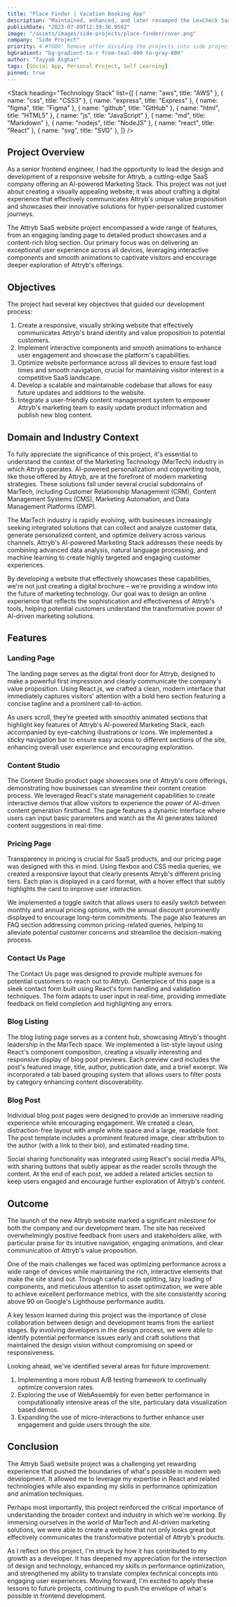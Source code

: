 ```yaml
---
title: "Place Finder | Vacation Booking App"
description: "Maintained, enhanced, and later revamped the LexCheck SaaS platform as a Full Stack Developer. Designed and implemented new features, integrated interactive components, and ensured seamless animations while optimizing performance. Delivered a responsive and intuitive user experience that effectively showcased the capabilities of their AI-powered contract review software across all devices."
publishDate: "2023-07-09T12:39:36.050Z"
image: "/assets/images/side-projects/place-finder/cover.png"
company: "Side Project"
priority: 4 #TODO: Remove after dividing the projects into side projects.
bgGradient: "bg-gradient-to-r from-teal-400 to-gray-800"
author: "Tayyab Asghar"
tags: [Social App, Personal Project, Self Learning]
pinned: true
---
```



<LightBoxImage
  noBorder
  alt="Screenshot"
  gradient="bg-gradient-to-r from-teal-400 to-gray-800"
  src="/assets/images/side-projects/place-finder/cover.png"
/>

<Stack
  heading="Technology Stack"
  list={[
    { name: "aws", title: "AWS" },
    { name: "css", title: "CSS3" },
    { name: "express", title: "Express" },
    { name: "figma", title: "Figma" },
    { name: "github", title: "GitHub" },
    { name: "html", title: "HTML5" },
    { name: "js", title: "JavaScript" },
    { name: "md", title: "Markdown" },
    { name: "nodejs", title: "NodeJS" },
    { name: "react", title: "React" },
    { name: "svg", title: "SVG" },
  ]}
/>

## Project Overview

As a senior frontend engineer, I had the opportunity to lead the design and development of a responsive website for Attryb, a cutting-edge SaaS company offering an AI-powered Marketing Stack. This project was not just about creating a visually appealing website; it was about crafting a digital experience that effectively communicates Attryb's unique value proposition and showcases their innovative solutions for hyper-personalized customer journeys.

The Attryb SaaS website project encompassed a wide range of features, from an engaging landing page to detailed product showcases and a content-rich blog section. Our primary focus was on delivering an exceptional user experience across all devices, leveraging interactive components and smooth animations to captivate visitors and encourage deeper exploration of Attryb's offerings.

## Objectives

The project had several key objectives that guided our development process:

1. Create a responsive, visually striking website that effectively communicates Attryb's brand identity and value proposition to potential customers.
2. Implement interactive components and smooth animations to enhance user engagement and showcase the platform's capabilities.
3. Optimize website performance across all devices to ensure fast load times and smooth navigation, crucial for maintaining visitor interest in a competitive SaaS landscape.
4. Develop a scalable and maintainable codebase that allows for easy future updates and additions to the website.
5. Integrate a user-friendly content management system to empower Attryb's marketing team to easily update product information and publish new blog content.

## Domain and Industry Context

To fully appreciate the significance of this project, it's essential to understand the context of the Marketing Technology (MarTech) industry in which Attryb operates. AI-powered personalization and copywriting tools, like those offered by Attryb, are at the forefront of modern marketing strategies. These solutions fall under several crucial subdomains of MarTech, including Customer Relationship Management (CRM), Content Management Systems (CMS), Marketing Automation, and Data Management Platforms (DMP).

The MarTech industry is rapidly evolving, with businesses increasingly seeking integrated solutions that can collect and analyze customer data, generate personalized content, and optimize delivery across various channels. Attryb's AI-powered Marketing Stack addresses these needs by combining advanced data analysis, natural language processing, and machine learning to create highly targeted and engaging customer experiences.

By developing a website that effectively showcases these capabilities, we're not just creating a digital brochure – we're providing a window into the future of marketing technology. Our goal was to design an online experience that reflects the sophistication and effectiveness of Attryb's tools, helping potential customers understand the transformative power of AI-driven marketing solutions.

## Features

### Landing Page

The landing page serves as the digital front door for Attryb, designed to make a powerful first impression and clearly communicate the company's value proposition. Using React.js, we crafted a clean, modern interface that immediately captures visitors' attention with a bold hero section featuring a concise tagline and a prominent call-to-action.

As users scroll, they're greeted with smoothly animated sections that highlight key features of Attryb's AI-powered Marketing Stack, each accompanied by eye-catching illustrations or icons. We implemented a sticky navigation bar to ensure easy access to different sections of the site, enhancing overall user experience and encouraging exploration.

<LightBoxImage
  src="/assets/project/attryb-marketing/ss1.avif"
  alt="Screenshot"
/>

### Content Studio

The Content Studio product page showcases one of Attryb's core offerings, demonstrating how businesses can streamline their content creation process. We leveraged React's state management capabilities to create interactive demos that allow visitors to experience the power of AI-driven content generation firsthand. The page features a dynamic interface where users can input basic parameters and watch as the AI generates tailored content suggestions in real-time.

<LightBoxImage
  src="/assets/project/attryb-marketing/ss2.avif"
  alt="Screenshot"
/>

### Pricing Page

Transparency in pricing is crucial for SaaS products, and our pricing page was designed with this in mind. Using flexbox and CSS media queries, we created a responsive layout that clearly presents Attryb's different pricing tiers. Each plan is displayed in a card format, with a hover effect that subtly highlights the card to improve user interaction.

We implemented a toggle switch that allows users to easily switch between monthly and annual pricing options, with the annual discount prominently displayed to encourage long-term commitments. The page also features an FAQ section addressing common pricing-related queries, helping to alleviate potential customer concerns and streamline the decision-making process.

<LightBoxImage
  src="/assets/project/attryb-marketing/ss3.avif"
  alt="Screenshot"
/>

### Contact Us Page

The Contact Us page was designed to provide multiple avenues for potential customers to reach out to Attryb. Centerpiece of this page is a sleek contact form built using React's form handling and validation techniques. The form adapts to user input in real-time, providing immediate feedback on field completion and highlighting any errors.

<LightBoxImage
  src="/assets/project/attryb-marketing/ss4.avif"
  alt="Screenshot"
/>

### Blog Listing

The blog listing page serves as a content hub, showcasing Attryb's thought leadership in the MarTech space. We implemented a list-style layout using React's component composition, creating a visually interesting and responsive display of blog post previews. Each preview card includes the post's featured image, title, author, publication date, and a brief excerpt. We incorporated a tab based grouping system that allows users to filter posts by category enhancing content discoverability.

<LightBoxImage
  src="/assets/project/attryb-marketing/ss5.avif"
  alt="Screenshot"
/>

### Blog Post

Individual blog post pages were designed to provide an immersive reading experience while encouraging engagement. We created a clean, distraction-free layout with ample white space and a large, readable font. The post template includes a prominent featured image, clear attribution to the author (with a link to their bio), and estimated reading time.

Social sharing functionality was integrated using React's social media APIs, with sharing buttons that subtly appear as the reader scrolls through the content. At the end of each post, we added a related articles section to keep users engaged and encourage further exploration of Attryb's content.

<LightBoxImage
  src="/assets/project/attryb-marketing/ss6.avif"
  alt="Screenshot"
/>

## Outcome

The launch of the new Attryb website marked a significant milestone for both the company and our development team. The site has received overwhelmingly positive feedback from users and stakeholders alike, with particular praise for its intuitive navigation, engaging animations, and clear communication of Attryb's value proposition.

One of the main challenges we faced was optimizing performance across a wide range of devices while maintaining the rich, interactive elements that make the site stand out. Through careful code splitting, lazy loading of components, and meticulous attention to asset optimization, we were able to achieve excellent performance metrics, with the site consistently scoring above 90 on Google's Lighthouse performance audits.

A key lesson learned during this project was the importance of close collaboration between design and development teams from the earliest stages. By involving developers in the design process, we were able to identify potential performance issues early and craft solutions that maintained the design vision without compromising on speed or responsiveness.

Looking ahead, we've identified several areas for future improvement:

1. Implementing a more robust A/B testing framework to continually optimize conversion rates.
2. Exploring the use of WebAssembly for even better performance in computationally intensive areas of the site, particulary data visualization based demos.
3. Expanding the use of micro-interactions to further enhance user engagement and guide users through the site.

## Conclusion

The Attryb SaaS website project was a challenging yet rewarding experience that pushed the boundaries of what's possible in modern web development. It allowed me to leverage my expertise in React and related technologies while also expanding my skills in performance optimization and animation techniques.

Perhaps most importantly, this project reinforced the critical importance of understanding the broader context and industry in which we're working. By immersing ourselves in the world of MarTech and AI-driven marketing solutions, we were able to create a website that not only looks great but effectively communicates the transformative potential of Attryb's products.

As I reflect on this project, I'm struck by how it has contributed to my growth as a developer. It has deepened my appreciation for the intersection of design and technology, enhanced my skills in performance optimization, and strengthened my ability to translate complex technical concepts into engaging user experiences. Moving forward, I'm excited to apply these lessons to future projects, continuing to push the envelope of what's possible in frontend development.
